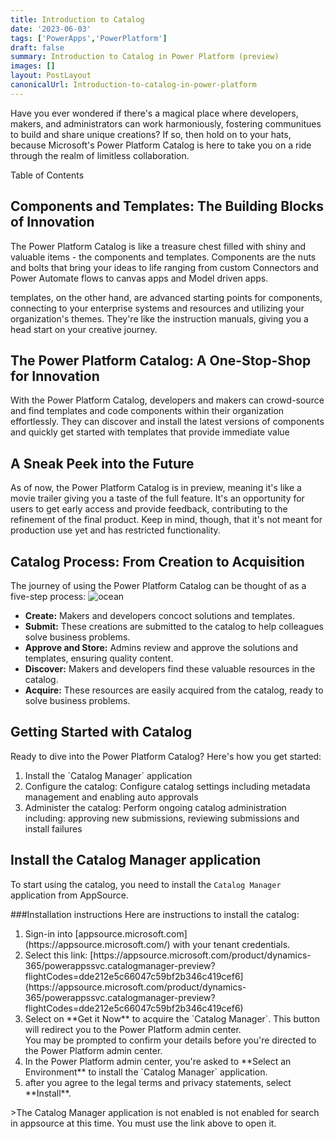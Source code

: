```yaml
---
title: Introduction to Catalog
date: '2023-06-03'
tags: ['PowerApps','PowerPlatform']
draft: false
summary: Introduction to Catalog in Power Platform (preview)
images: []
layout: PostLayout
canonicalUrl: Introduction-to-catalog-in-power-platform
---
```


Have you ever wondered if there's a magical place where developers, makers, and administrators can work 
harmoniously, fostering communitues to build and share unique creations? If so, then hold on to your hats,
because Microsoft's Power Platform Catalog is here to take you on a ride through the realm of limitless
collaboration.

Table of Contents
<TOCInline toc={props.toc} exclude="Overview" toHeading={2} />

## Components and Templates: The Building Blocks of Innovation
The Power Platform Catalog is like a treasure chest filled with shiny and valuable items - 
the components and templates. Components are the nuts and bolts that bring your ideas to life ranging from
custom Connectors and Power Automate flows to canvas apps and Model driven apps.

templates, on the other hand, are advanced starting points for components, connecting to your enterprise
systems and resources and utilizing your organization's themes. They're like the instruction manuals, giving
you a head start on your creative journey.


## The Power Platform Catalog: A One-Stop-Shop for Innovation

With the Power Platform Catalog, developers and makers can crowd-source and find templates and code components 
within their organization effortlessly. They can discover and install the latest versions of components and 
quickly get started with templates that provide immediate value


## A Sneak Peek into the Future

As of now, the Power Platform Catalog is in preview, meaning it's like a movie trailer giving you 
a taste of the full feature. It's an opportunity for users to get early access and provide feedback, 
contributing to the refinement of the final product. Keep in mind, though, that it's not meant for 
production use yet and has restricted functionality.

## Catalog Process: From Creation to Acquisition

The journey of using the Power Platform Catalog can be thought of as a five-step process:
![ocean](/static/images/catalog.png)
- **Create:** Makers and developers concoct solutions and templates.
- **Submit:** These creations are submitted to the catalog to help colleagues solve business problems.
- **Approve and Store:** Admins review and approve the solutions and templates, ensuring quality content.
- **Discover:** Makers and developers find these valuable resources in the catalog.
- **Acquire:** These resources are easily acquired from the catalog, ready to solve business problems.

## Getting Started with Catalog
Ready to dive into the Power Platform Catalog? Here's how you get started:
<ol>
    <li>Install the `Catalog Manager` application</li>
    <li>Configure the catalog: Configure catalog settings including metadata management and enabling auto approvals</li>
    <li>Administer the catalog: Perform ongoing catalog administration including: approving new submissions, reviewing submissions and install failures</li>
</ol>

## Install the Catalog Manager application
To start using the catalog, you need to install the `Catalog Manager` application from AppSource.

###Installation instructions
Here are instructions to install the catalog:
<ol>
    <li>Sign-in into [appsource.microsoft.com](https://appsource.microsoft.com/) with your tenant credentials.</li>
    <li>Select this link: [https://appsource.microsoft.com/product/dynamics-365/powerappssvc.catalogmanager-preview?flightCodes=dde212e5c66047c59bf2b346c419cef6](https://appsource.microsoft.com/product/dynamics-365/powerappssvc.catalogmanager-preview?flightCodes=dde212e5c66047c59bf2b346c419cef6)</li>
    <li>Select on **Get it Now** to acquire the `Catalog Manager`. This button will redirect you to the Power Platform admin center.</li> You may be prompted to confirm your details before you're directed to the Power Platform admin center. 
    <li>In the Power Platform admin center, you're asked to **Select an Environment** to install the `Catalog Manager` application.</li>
    <li>after you agree to the legal terms and privacy statements, select **Install**.</li>
</ol>
    >The Catalog Manager application is not enabled is not enabled for search in appsource at this time. You must use the link above to open it.
<BlogNewsletterForm title="Like what you are reading?" />